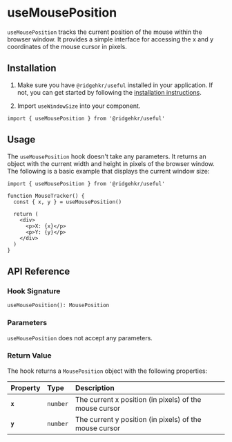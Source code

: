 
# useMousePosition

`useMousePosition` tracks the current position of the mouse within the browser window. It provides a simple interface for accessing the x and y coordinates of the mouse cursor in pixels.

## Installation

1. Make sure you have `@ridgehkr/useful` installed in your application. If not, you can get started by following the [installation instructions](/#getting-started).

2. Import `useWindowSize` into your component.

```tsx
import { useMousePosition } from '@ridgehkr/useful'
```

## Usage

The `useMousePosition` hook doesn't take any parameters. It returns an object with the current width and height in pixels of the browser window. The following is a basic example that displays the current window size:

```tsx /useMousePosition/ filename="MouseTracker.tsx"
import { useMousePosition } from '@ridgehkr/useful'

function MouseTracker() {
  const { x, y } = useMousePosition()

  return (
    <div>
      <p>X: {x}</p>
      <p>Y: {y}</p>
    </div>
  )
}
```

## API Reference

### Hook Signature

```tsx
useMousePosition(): MousePosition
```

### Parameters

`useMousePosition` does not accept any parameters.

### Return Value

The hook returns a `MousePosition` object with the following properties:

| Property | Type     | Description                                            |
| :------- | :------- | :----------------------------------------------------- |
| **`x`**  | `number` | The current x position (in pixels) of the mouse cursor |
| **`y`**  | `number` | The current y position (in pixels) of the mouse cursor |
